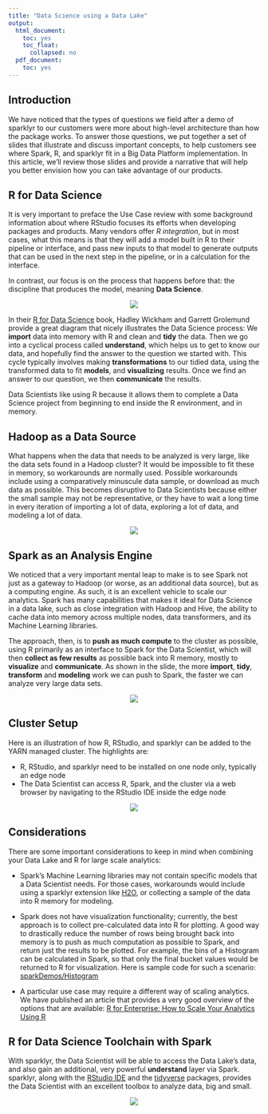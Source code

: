 ```yaml
---
title: "Data Science using a Data Lake"
output:
  html_document:
    toc: yes
    toc_float:
      collapsed: no
  pdf_document:
    toc: yes
---
```


## Introduction

We have noticed that the types of questions we field after a demo of sparklyr to our customers were more about high-level architecture than how the package works.  To answer those questions, we put together a set of slides that illustrate and discuss important concepts, to help customers see where Spark, R, and sparklyr fit in a Big Data Platform implementation.  In this article, we'll review those slides and provide a narrative that will help you better envision how you can take advantage of our products.


## R for Data Science

It is very important to preface the Use Case review with some background information about where RStudio focuses its efforts when developing packages and products.  Many vendors offer *R integration*, but in most cases, what this means is that they will add a model built in R to their pipeline or interface, and pass new inputs to that model to generate outputs that can be used in the next step in the pipeline, or in a calculation for the interface.

In contrast, our focus is on the process that happens before that: the discipline that produces the model, meaning **Data Science**.

<center><p><img src="images/slide-1.png" align='center'/></p></center>


In their [R for Data Science](http://r4ds.had.co.nz/) book, Hadley Wickham and Garrett Grolemund provide a great diagram that nicely illustrates the Data Science process: We **import** data into memory with R and clean and **tidy** the data.  Then we go into a cyclical process called **understand**, which helps us to get to know our data, and hopefully find the answer to the question we started with.  This cycle typically involves making **transformations** to our tidied data, using the transformed data to fit **models**, and **visualizing** results. Once we find an answer to our question, we then **communicate** the results.

Data Scientists like using R because it allows them to complete a Data Science project from beginning to end inside the R environment, and in memory.  


## Hadoop as a Data Source

What happens when the data that needs to be analyzed is very large, like the data sets found in a Hadoop cluster?  It would be impossible to fit these in memory, so workarounds are normally used.  Possible workarounds include using a comparatively minuscule data sample, or download as much data as possible.  This becomes disruptive to Data Scientists because either the small sample may not be representative, or they have to wait a long time in every iteration of importing a lot of data, exploring a lot of data, and modeling a lot of data.  

<center><p><img src="images/slide-2.png" align='center'/></p></center>

## Spark as an Analysis Engine

We noticed that a very important mental leap to make is to see Spark not just as a gateway to Hadoop (or worse, as an additional data source), but as a computing engine.  As such, it is an excellent vehicle to scale our analytics.  Spark has many capabilities that makes it ideal for Data Science in a data lake, such as close integration with Hadoop and Hive, the ability to cache data into memory across multiple nodes, data transformers, and its Machine Learning libraries.  

The approach, then, is to **push as much compute** to the cluster as possible, using R primarily as an interface to Spark for the Data Scientist, which will then **collect as few results** as possible back into R memory, mostly to **visualize** and **communicate**.  As shown in the slide, the more **import**, **tidy**, **transform** and **modeling** work we can push to Spark, the faster we can analyze very large data sets.

<center><p><img src="images/slide-3.png" align='center'/></p></center>

## Cluster Setup

Here is an illustration of how R, RStudio, and sparklyr can be added to the YARN managed cluster.  The highlights are:

- R, RStudio, and sparklyr need to be installed on one node only, typically an edge node
- The Data Scientist can access R, Spark, and the cluster via a web browser by navigating to the RStudio IDE inside the edge node

<center><p><img src="images/slide-4.png" align='center'/></p></center>

## Considerations 

There are some important considerations to keep in mind when combining your Data Lake and R for large scale analytics:

- Spark's Machine Learning libraries may not contain specific models that a Data Scientist needs. For those cases, workarounds would include using a sparklyr extension like [H2O](https://github.com/h2oai/rsparkling), or collecting a sample of the data into R memory for modeling.

- Spark does not have visualization functionality; currently, the best approach is to collect pre-calculated data into R for plotting.  A good way to drastically reduce the number of rows being brought back into memory is to push as much computation as possible to Spark, and return just the results to be plotted.  For example, the bins of a Histogram can be calculated in Spark, so that only the final bucket values would be returned to R for visualization.  Here is sample code for such a scenario: [sparkDemos/Histogram](https://github.com/rstudio/sparkDemos/blob/master/prod/presentations/cloudera/sqlvis_histogram.R)

- A particular use case may require a different way of scaling analytics.  We have published an article that provides a very good overview of the options that are available: [R for Enterprise: How to Scale Your Analytics Using R](https://www.rstudio.com/rviews/2016/12/21/r-for-enterprise-how-to-scale-your-analytics-using-r/)

## R for Data Science Toolchain with Spark

With sparklyr, the Data Scientist will be able to access the Data Lake's data, and also gain an additional, very powerful **understand** layer via Spark.  sparklyr, along with the [RStudio IDE](https://www.rstudio.com/products/rstudio/) and the [tidyverse](http://tidyverse.org/) packages, provides the Data Scientist with an excellent toolbox to analyze data, big and small.

<center><p><img src="images/slide-5.png" align='center'/></p></center>




